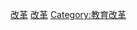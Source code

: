 {{Catnav|頁面分類|各種主題的頁面分類|依中国各省来作的分类|中国各省教育|香港教育}}

{{catmore}}

[[Category:香港教育|改革]]
[[Category:香港教育史|改革]]
[[Category:教育改革‎|Category:教育改革‎]]
